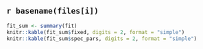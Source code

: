 ## `r basename(files[i])`

```{r, results = "asis"}
fit_sum <- summary(fit)
knitr::kable(fit_sum$fixed, digits = 2, format = "simple")
knitr::kable(fit_sum$spec_pars, digits = 2, format = "simple")
```
